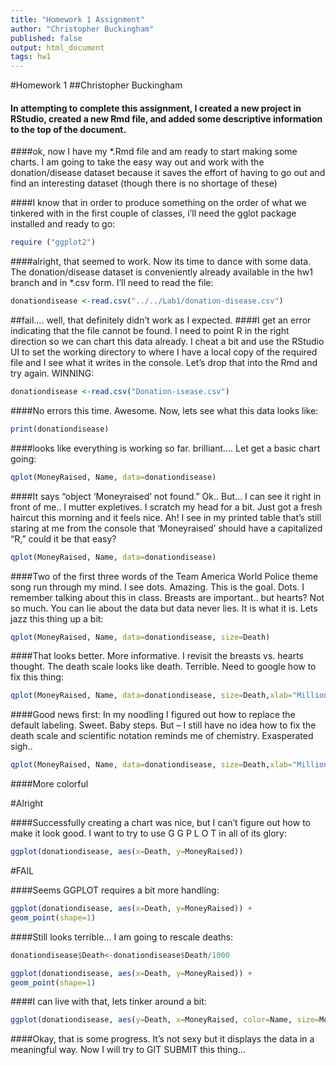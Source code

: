 ```yaml
---
title: "Homework 1 Assignment"
author: "Christopher Buckingham"
published: false
output: html_document
tags: hw1
---
```

#Homework 1
##Christopher Buckingham

#### In attempting to complete this assignment, I created a new project in RStudio, created a new Rmd file, and added some descriptive information to the top of the document.

####ok, now I have my *.Rmd file and am ready to start making some charts. I am going to take the easy way out and work with the donation/disease dataset because it saves the effort of having to go out and find an interesting dataset (though there is no shortage of these)

####I know that in order to produce something on the order of what we tinkered with in the first couple of classes, i'll need the gglot package installed and ready to go:
```r
require ("ggplot2")
```
####alright, that seemed to work. Now its time to dance with some data. The donation/disease dataset is conveniently already available in the hw1 branch and in *.csv form. I'll need to read the file:
```r
donationdisease <-read.csv("../../Lab1/donation-disease.csv")
```
##fail.... well, that definitely didn't work as I expected. 
####I get an error indicating that the file cannot be found. I need to point R in the right direction so we can chart this data already. I cheat a bit and use the RStudio UI to set the working directory to where I have a local copy of the required file and I see what it writes in the console. Let's drop that into the Rmd and try again. WINNING:
```r
donationdisease <-read.csv("Donation-isease.csv")
```
####No errors this time. Awesome. Now, lets see what this data looks like:
```r
print(donationdisease)
```
####looks like everything is working so far. brilliant.... Let get a basic chart going:
```r
qplot(MoneyRaised, Name, data=donationdisease)
```
####It says "object 'Moneyraised' not found." Ok.. But... I can see it right in front of me.. I mutter expletives. I scratch my head for a bit. Just got a fresh haircut this morning and it feels nice. Ah! I see in my printed table that's still staring at me from the console that 'Moneyraised' should have a capitalized "R," could it be that easy? 
```r
qplot(MoneyRaised, Name, data=donationdisease)
```
####Two of the first three words of the Team America World Police theme song run through my mind. I see dots. Amazing. This is the goal. Dots. I remember talking about this in class. Breasts are important.. but hearts? Not so much. You can lie about the data but data never lies. It is what it is. Lets jazz this thing up a bit:
```r
qplot(MoneyRaised, Name, data=donationdisease, size=Death)
```
####That looks better. More informative. I revisit the breasts vs. hearts thought. The death scale looks like death. Terrible. Need to google how to fix this thing:
```r
qplot(MoneyRaised, Name, data=donationdisease, size=Death,xlab="Millions of dollars raised",ylab="Lives claimed")
```
####Good news first: In my noodling I figured out how to replace the default labeling. Sweet. Baby steps. But -- I still have no idea how to fix the death scale and scientific notation reminds me of chemistry. Exasperated sigh..
```r
qplot(MoneyRaised, Name, data=donationdisease, size=Death,xlab="Millions of dollars raised",ylab="Lives claimed", color=Name)
```
####More colorful

#Alright

####Successfully creating a chart was nice, but I can't figure out how to make it look good. I want to try to use G G P L O T in all of its glory:
```r
ggplot(donationdisease, aes(x=Death, y=MoneyRaised))
```
#FAIL

####Seems GGPLOT requires a bit more handling:
```r
ggplot(donationdisease, aes(x=Death, y=MoneyRaised)) +
geom_point(shape=1)
```
####Still looks terrible... I am going to rescale deaths:
```r
donationdisease$Death<-donationdisease$Death/1000

ggplot(donationdisease, aes(x=Death, y=MoneyRaised)) +
geom_point(shape=1)
```
####I can live with that, lets tinker around a bit:
```r
ggplot(donationdisease, aes(y=Death, x=MoneyRaised, color=Name, size=MoneyRaised)) + geom_point()+ labs(title = "Deaths by Cause and Donations to Related Charities",x = "Money Raised ($mm) for Related Charity",y = "Number of deaths (000s)")
```
####Okay, that is some progress. It's not sexy but it displays the data in a meaningful way. Now I will try to GIT SUBMIT this thing...
